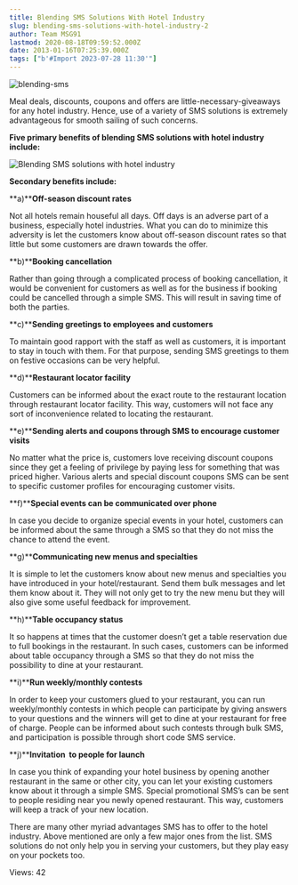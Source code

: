 ```yaml
---
title: Blending SMS Solutions With Hotel Industry
slug: blending-sms-solutions-with-hotel-industry-2
author: Team MSG91
lastmod: 2020-08-18T09:59:52.000Z
date: 2013-01-16T07:25:39.000Z
tags: ["b'#Import 2023-07-28 11:30'"]
---
```


![blending-sms](https://images-msg91.s3.ap-south-1.amazonaws.com/content/images/wordpress/2013/01/blending-sms.jpg)  

Meal deals, discounts, coupons and offers are little-necessary-giveaways for any hotel industry. Hence, use of a variety of SMS solutions is extremely advantageous for smooth sailing of such concerns.


**Five primary benefits of blending SMS solutions with hotel industry include:**


![Blending SMS solutions with hotel industry](https://images-msg91.s3.ap-south-1.amazonaws.com/content/images/wordpress/2013/01/Blending-SMS-solutions-with-hotel-industry.png)


**Secondary benefits include:**


**a)****Off-season discount rates**


Not all hotels remain houseful all days. Off days is an adverse part of a business, especially hotel industries. What you can do to minimize this adversity is let the customers know about off-season discount rates so that little but some customers are drawn towards the offer.


**b)****Booking cancellation**


Rather than going through a complicated process of booking cancellation, it would be convenient for customers as well as for the business if booking could be cancelled through a simple SMS. This will result in saving time of both the parties.


**c)****Sending greetings to employees and customers**


To maintain good rapport with the staff as well as customers, it is important to stay in touch with them. For that purpose, sending SMS greetings to them on festive occasions can be very helpful.


**d)****Restaurant locator facility**


Customers can be informed about the exact route to the restaurant location through restaurant locator facility. This way, customers will not face any sort of inconvenience related to locating the restaurant.


**e)****Sending alerts and coupons through SMS to encourage customer visits**


No matter what the price is, customers love receiving discount coupons since they get a feeling of privilege by paying less for something that was priced higher. Various alerts and special discount coupons SMS can be sent to specific customer profiles for encouraging customer visits.


**f)****Special events can be communicated over phone**


In case you decide to organize special events in your hotel, customers can be informed about the same through a SMS so that they do not miss the chance to attend the event.


**g)****Communicating new menus and specialties**


It is simple to let the customers know about new menus and specialties you have introduced in your hotel/restaurant. Send them bulk messages and let them know about it. They will not only get to try the new menu but they will also give some useful feedback for improvement.


**h)****Table occupancy status**


It so happens at times that the customer doesn’t get a table reservation due to full bookings in the restaurant. In such cases, customers can be informed about table occupancy through a SMS so that they do not miss the possibility to dine at your restaurant.


**i)****Run weekly/monthly contests**


In order to keep your customers glued to your restaurant, you can run weekly/monthly contests in which people can participate by giving answers to your questions and the winners will get to dine at your restaurant for free of charge. People can be informed about such contests through bulk SMS, and participation is possible through short code SMS service.


**j)****Invitation  to people for launch**


In case you think of expanding your hotel business by opening another restaurant in the same or other city, you can let your existing customers know about it through a simple SMS. Special promotional SMS’s can be sent to people residing near you newly opened restaurant. This way, customers will keep a track of your new location.


There are many other myriad advantages SMS has to offer to the hotel industry. Above mentioned are only a few major ones from the list. SMS solutions do not only help you in serving your customers, but they play easy on your pockets too.


 Views: 42


